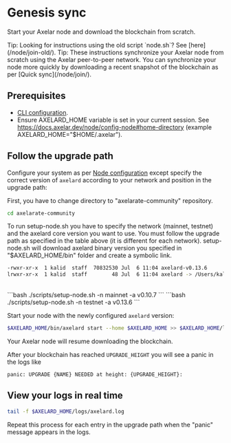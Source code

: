 # Genesis sync



Start your Axelar node and download the blockchain from scratch.

<Callout emoji="💡">
  Tip: Looking for instructions using the old script `node.sh`? See
  [here](/node/join-old/).
</Callout>

<Callout emoji="💡">
  Tip: These instructions synchronize your Axelar node from scratch using the
  Axelar peer-to-peer network. You can synchronize your node more quickly by
  downloading a recent snapshot of the blockchain as per [Quick
  sync](/node/join/).
</Callout>

## Prerequisites

- [CLI configuration](/node/config-cli/).
- Ensure AXELARD_HOME variable is set in your current session. See https://docs.axelar.dev/node/config-node#home-directory (example AXELARD_HOME="$HOME/.axelar").

## Follow the upgrade path

Configure your system as per [Node configuration](/node/config-node/) except specify the correct version of `axelard` according to your network and position in the upgrade path:

<tabs>
<tab-item title="Mainnet">

 <UpgradePath />

</tab-item>
<tab-item title="Testnet">

 <UpgradePathTestnet />
 
</tab-item>
</tabs>

First, you have to change directory to "axelarate-community" repository.

```bash
cd axelarate-community
```

To run setup-node.sh you have to specify the network (mainnet, testnet) and the axelard core version you want to use.
You must follow the upgrade path as specified in the table above (it is different for each network).
setup-node.sh will download axelard binary version you specified in "$AXELARD_HOME/bin" folder and create a symbolic link.

```bash
-rwxr-xr-x  1 kalid  staff  70832530 Jul  6 11:04 axelard-v0.13.6
lrwxr-xr-x  1 kalid  staff        48 Jul  6 11:04 axelard -> /Users/kalid/.axelar_testnet/bin/axelard-v0.13.6
```
<br/>
<tabs>
<tab-item title="Mainnet">
```bash
./scripts/setup-node.sh -n mainnet -a v0.10.7
```
</tab-item>
<tab-item title="Testnet">
```bash
./scripts/setup-node.sh -n testnet -a v0.13.6
```
</tab-item>

</tabs>

Start your node with the newly configured `axelard` version:

```bash
$AXELARD_HOME/bin/axelard start --home $AXELARD_HOME >> $AXELARD_HOME/logs/axelard.log 2>&1 &
```

Your Axelar node will resume downloading the blockchain.

After your blockchain has reached `UPGRADE_HEIGHT` you will see a panic in the logs like

```
panic: UPGRADE {NAME} NEEDED at height: {UPGRADE_HEIGHT}:
```

## View your logs in real time

```bash
tail -f $AXELARD_HOME/logs/axelard.log
```

Repeat this process for each entry in the upgrade path when the "panic" message appears in the logs.
